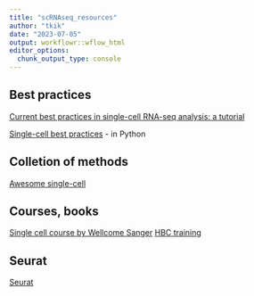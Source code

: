 ```yaml
---
title: "scRNAseq_resources"
author: "tkik"
date: "2023-07-05"
output: workflowr::wflow_html
editor_options:
  chunk_output_type: console
---
```


## Best practices

[Current best practices in single-cell RNA-seq analysis: a tutorial](https://www.embopress.org/doi/full/10.15252/msb.20188746)

[Single-cell best practices](https://www.sc-best-practices.org/preamble.html) - in Python

## Colletion of methods

[Awesome single-cell](https://github.com/seandavi/awesome-single-cell)


## Courses, books

[Single cell course by Wellcome Sanger](https://www.singlecellcourse.org/index.html)
[HBC training](https://hbctraining.github.io/scRNA-seq/schedule/)


## Seurat

[Seurat](https://satijalab.org/seurat/index.html)
